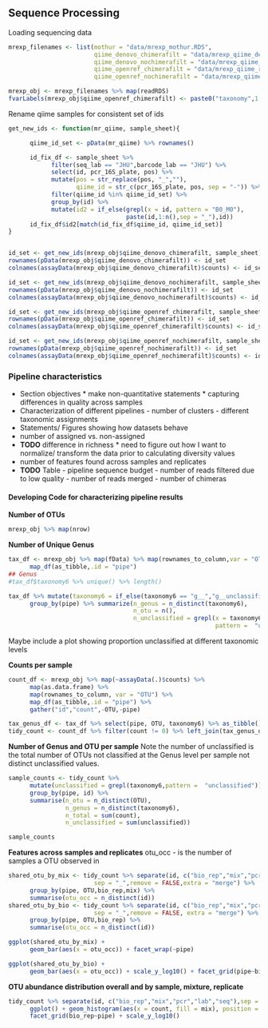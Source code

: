 ## Sequence Processing
Loading sequencing data
```r
mrexp_filenames <- list(mothur = "data/mrexp_mothur.RDS",
                        qiime_denovo_chimerafilt = "data/mrexp_qiime_denovo_chimera_filt.RDS",
                        qiime_denovo_nochimerafilt = "data/mrexp_qiime_denovo_nochimera.RDS",
                        qiime_openref_chimerafilt = "data/mrexp_qiime_refclus_chimera_filt.RDS",
                        qiime_openref_nochimerafilt = "data/mrexp_qiime_refclus_nochimera.RDS")

mrexp_obj <- mrexp_filenames %>% map(readRDS)
fvarLabels(mrexp_obj$qiime_openref_chimerafilt) <- paste0("taxonomy",1:7)
```

Rename qiime samples for consistent set of ids
```r
get_new_ids <- function(mr_qiime, sample_sheet){

      qiime_id_set <- pData(mr_qiime) %>% rownames()

      id_fix_df <- sample_sheet %>% 
            filter(seq_lab == "JHU",barcode_lab == "JHU") %>% 
            select(id, pcr_16S_plate, pos) %>% 
            mutate(pos = str_replace(pos, "_",""), 
                   qiime_id = str_c(pcr_16S_plate, pos, sep = "-")) %>% 
            filter(qiime_id %in% qiime_id_set) %>% 
            group_by(id) %>% 
            mutate(id2 = if_else(grepl(x = id, pattern = "B0_M0"),
                                 paste(id,1:n(),sep = "_"),id))
      id_fix_df$id2[match(id_fix_df$qiime_id, qiime_id_set)]
}


id_set <- get_new_ids(mrexp_obj$qiime_denovo_chimerafilt, sample_sheet)
rownames(pData(mrexp_obj$qiime_denovo_chimerafilt)) <- id_set
colnames(assayData(mrexp_obj$qiime_denovo_chimerafilt)$counts) <- id_set

id_set <- get_new_ids(mrexp_obj$qiime_denovo_nochimerafilt, sample_sheet)
rownames(pData(mrexp_obj$qiime_denovo_nochimerafilt)) <- id_set
colnames(assayData(mrexp_obj$qiime_denovo_nochimerafilt)$counts) <- id_set

id_set <- get_new_ids(mrexp_obj$qiime_openref_chimerafilt, sample_sheet)
rownames(pData(mrexp_obj$qiime_openref_chimerafilt)) <- id_set
colnames(assayData(mrexp_obj$qiime_openref_chimerafilt)$counts) <- id_set

id_set <- get_new_ids(mrexp_obj$qiime_openref_nochimerafilt, sample_sheet)
rownames(pData(mrexp_obj$qiime_openref_nochimerafilt)) <- id_set
colnames(assayData(mrexp_obj$qiime_openref_nochimerafilt)$counts) <- id_set
```

### Pipeline characteristics
* Section objectives
      * make non-quantitative statements
      * capturing differences in quality across samples
* Characterization of different pipelines
      - number of clusters
      - different taxonomic assignments
* Statements/ Figures showing how datasets behave
* number of assigned vs. non-assigned
* __TODO__ difference in richness
      * need to figure out how I want to normalize/ transform the data prior to calculating diversity values
* number of features found across samples and replicates
* __TODO__ Table - pipeline sequence budget
      - number of reads filtered due to low quality
      - number of reads merged
      - number of chimeras
      

#### Developing Code for characterizing pipeline results

__Number of OTUs__
```r
mrexp_obj %>% map(nrow)
```


__Number of Unique Genus__
```r
tax_df <- mrexp_obj %>% map(fData) %>% map(rownames_to_column,var = "OTU") %>% 
      map_df(as_tibble,.id = "pipe")
## Genus
#tax_df$taxonomy6 %>% unique() %>% length()
```
```r
tax_df %>% mutate(taxonomy6 = if_else(taxonomy6 == "g__","g__unclassified",taxonomy6))%>% 
      group_by(pipe) %>% summarize(n_genus = n_distinct(taxonomy6), 
                                   n_otu = n(), 
                                   n_unclassified = grepl(x = taxonomy6,
                                                          pattern =  "unclassified") %>% sum())
```
Maybe include a plot showing proportion unclassified at different taxonomic levels

__Counts per sample__
```r
count_df <- mrexp_obj %>% map(~assayData(.)$counts) %>% 
      map(as.data.frame) %>% 
      map(rownames_to_column, var = "OTU") %>% 
      map_df(as_tibble,.id = "pipe") %>% 
      gather("id","count",-OTU,-pipe)
```


```r
tax_genus_df <- tax_df %>% select(pipe, OTU, taxonomy6) %>% as_tibble()
tidy_count <- count_df %>% filter(count != 0) %>% left_join(tax_genus_df)
```

__Number of Genus and OTU per sample__
Note the number of unclassified is the total number of OTUs not classified at the Genus level per sample not distinct unclassified values.  

```r
sample_counts <- tidy_count %>%
      mutate(unclassified = grepl(taxonomy6,pattern =  "unclassified")) %>% 
      group_by(pipe, id) %>% 
      summarise(n_otu = n_distinct(OTU), 
                n_genus = n_distinct(taxonomy6), 
                n_total = sum(count),
                n_unclassified = sum(unclassified))
```

```r
sample_counts
```

__Features across samples and replicates__
otu_occ - is the number of samples a OTU observed in
```r
shared_otu_by_mix <- tidy_count %>% separate(id, c("bio_rep","mix","pcr","lab","seq"),
                        sep = "_",remove = FALSE,extra = "merge") %>% 
      group_by(pipe, OTU,bio_rep,mix) %>% 
      summarise(otu_occ = n_distinct(id))
shared_otu_by_bio <- tidy_count %>% separate(id, c("bio_rep","mix","pcr","lab","seq"),
                        sep = "_",remove = FALSE, extra = "merge") %>%
      group_by(pipe, OTU,bio_rep) %>%
      summarise(otu_occ = n_distinct(id))
```


```r
ggplot(shared_otu_by_mix) + 
      geom_bar(aes(x = otu_occ)) + facet_wrap(~pipe)
```

```r
ggplot(shared_otu_by_bio) + 
      geom_bar(aes(x = otu_occ)) + scale_y_log10() + facet_grid(pipe~bio_rep)
```

__OTU abundance distribution overall and by sample, mixture, replicate__
```r
tidy_count %>% separate(id, c("bio_rep","mix","pcr","lab","seq"),sep = "_",extra = "merge") %>% 
      ggplot() + geom_histogram(aes(x = count, fill = mix), position = "dodge") + 
      facet_grid(bio_rep~pipe) + scale_y_log10()
```



